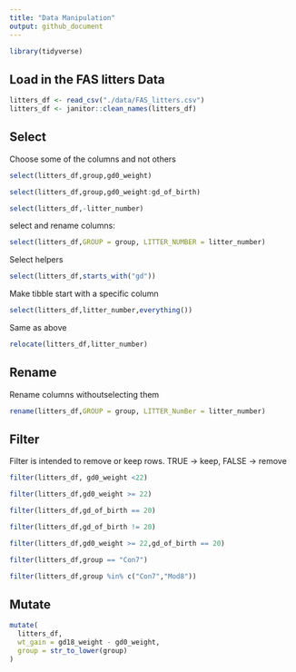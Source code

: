 ```yaml
---
title: "Data Manipulation"
output: github_document
---
```


```r
library(tidyverse)
```
## Load in the FAS litters Data

```r
litters_df <- read_csv("./data/FAS_litters.csv")
litters_df <- janitor::clean_names(litters_df)
```

## Select

Choose some of the columns and not others

```r
select(litters_df,group,gd0_weight)
```

```r
select(litters_df,group,gd0_weight:gd_of_birth)
```

```r
select(litters_df,-litter_number)
```

select and rename columns:

```r
select(litters_df,GROUP = group, LITTER_NUMBER = litter_number)
```

Select helpers

```r
select(litters_df,starts_with("gd"))
```

Make tibble start with a specific column

```r
select(litters_df,litter_number,everything())
```

Same as above

```r
relocate(litters_df,litter_number)
```

## Rename

Rename columns withoutselecting them

```r
rename(litters_df,GROUP = group, LITTER_NumBer = litter_number)
```

## Filter

Filter is intended to remove or keep rows. TRUE -> keep, FALSE -> remove

```r
filter(litters_df, gd0_weight <22)
```

```r
filter(litters_df,gd0_weight >= 22)
```

```r
filter(litters_df,gd_of_birth == 20)
```

```r
filter(litters_df,gd_of_birth != 20)
```

```r
filter(litters_df,gd0_weight >= 22,gd_of_birth == 20)
```

```r
filter(litters_df,group == "Con7")
```

```r
filter(litters_df,group %in% c("Con7","Mod8"))
```

## Mutate

```r
mutate(
  litters_df,
  wt_gain = gd18_weight - gd0_weight,
  group = str_to_lower(group)
)
```

